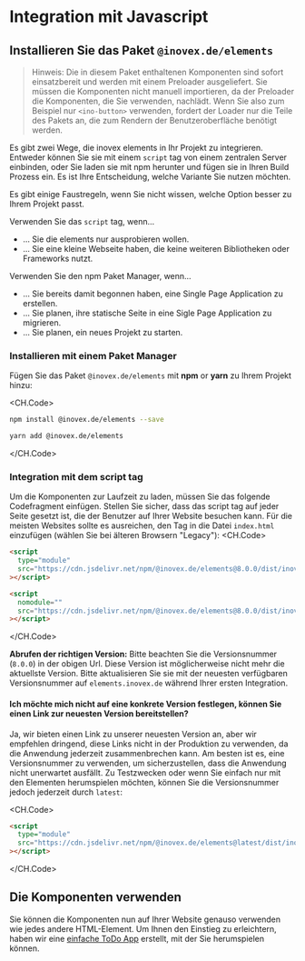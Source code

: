 
# Integration mit Javascript

## Installieren Sie das Paket `@inovex.de/elements`

> Hinweis: Die in diesem Paket enthaltenen Komponenten sind sofort einsatzbereit und werden mit einem Preloader ausgeliefert. Sie müssen die Komponenten nicht manuell importieren, da der Preloader die Komponenten, die Sie verwenden, nachlädt. Wenn Sie also zum Beispiel nur `<ino-button>` verwenden, fordert der Loader nur die Teile des Pakets an, die zum Rendern der Benutzeroberfläche benötigt werden.

Es gibt zwei Wege, die inovex elements in Ihr Projekt zu integrieren. Entweder können Sie sie mit einem `script` tag von einem zentralen Server einbinden, oder Sie laden sie mit npm herunter und fügen sie in Ihren Build Prozess ein. Es ist Ihre Entscheidung, welche Variante Sie nutzen möchten.

Es gibt einige Faustregeln, wenn Sie nicht wissen, welche Option besser zu Ihrem Projekt passt.

Verwenden Sie das `script` tag, wenn...

- ... Sie die elements nur ausprobieren wollen.
- ... Sie eine kleine Webseite haben, die keine weiteren Bibliotheken oder Frameworks nutzt.

Verwenden Sie den npm Paket Manager, wenn...

- ... Sie bereits damit begonnen haben, eine Single Page Application zu erstellen.
- ... Sie planen, ihre statische Seite in eine Sigle Page Application zu migrieren.
- ... Sie planen, ein neues Projekt zu starten.

### Installieren mit einem Paket Manager

Fügen Sie das Paket `@inovex.de/elements` mit **npm** or **yarn** zu Ihrem Projekt hinzu:

<CH.Code>
  ```bash npm
  npm install @inovex.de/elements --save
  ```
  ```bash yarn
  yarn add @inovex.de/elements
  ```
</CH.Code>

### Integration mit dem script tag

Um die Komponenten zur Laufzeit zu laden, müssen Sie das folgende Codefragment einfügen.
Stellen Sie sicher, dass das script tag auf jeder Seite gesetzt ist, die der Benutzer auf Ihrer Website besuchen kann.
Für die meisten Websites sollte es ausreichen, den Tag in die Datei `index.html` einzufügen (wählen Sie bei älteren Browsern "Legacy"):
<CH.Code>
  ```html Modern
  <script
    type="module"
    src="https://cdn.jsdelivr.net/npm/@inovex.de/elements@8.0.0/dist/inovex-elements/inovex-elements.esm.js"
  ></script>
  ```
  ```html Legacy
  <script
    nomodule=""
    src="https://cdn.jsdelivr.net/npm/@inovex.de/elements@8.0.0/dist/inovex-elements/inovex-elements.js"
  ></script>
  ```
</CH.Code>

**Abrufen der richtigen Version:** Bitte beachten Sie die Versionsnummer (`8.0.0`) in der obigen Url. Diese Version ist möglicherweise nicht mehr die aktuellste Version. Bitte aktualisieren Sie sie mit der neuesten verfügbaren Versionsnummer auf `elements.inovex.de` während Ihrer ersten Integration.


#### Ich möchte mich nicht auf eine konkrete Version festlegen, können Sie einen Link zur neuesten Version bereitstellen?

Ja, wir bieten einen Link zu unserer neuesten Version an, aber wir empfehlen dringend, diese Links nicht in der Produktion zu verwenden, da die Anwendung jederzeit zusammenbrechen kann. Am besten ist es, eine Versionsnummer zu verwenden, um sicherzustellen, dass die Anwendung nicht unerwartet ausfällt.
Zu Testzwecken oder wenn Sie einfach nur mit den Elementen herumspielen möchten, können Sie die Versionsnummer jedoch jederzeit durch `latest`:

<CH.Code>
```html index.html
<script
  type="module"
  src="https://cdn.jsdelivr.net/npm/@inovex.de/elements@latest/dist/inovex-elements/inovex-elements.esm.js"
></script>
```
</CH.Code>

## Die Komponenten verwenden

Sie können die Komponenten nun auf Ihrer Website genauso verwenden wie jedes andere HTML-Element. Um Ihnen den Einstieg zu erleichtern, haben wir eine [einfache ToDo App](https://stackblitz.com/edit/ino-elements-js-example?embed=1&file=index.js) erstellt, mit der Sie herumspielen können.

